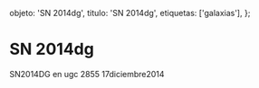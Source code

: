 
  objeto: 'SN 2014dg',
  titulo: 'SN 2014dg',
  etiquetas: ['galaxias'],
};

# SN 2014dg

<Imagen
  src="registro/sn2014-dg_20141217_1_sn2014dg_ugc2855_20141217.jpg"
  fecha="20141217"
/>

SN2014DG en ugc 2855 17diciembre2014